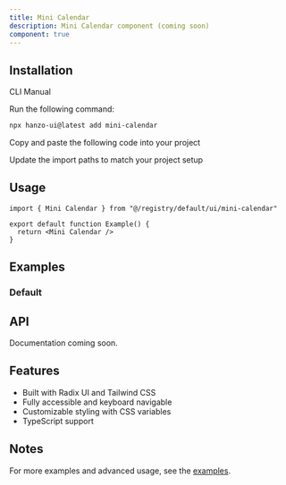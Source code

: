 ```yaml
---
title: Mini Calendar
description: Mini Calendar component (coming soon)
component: true
---
```


<ComponentPreview name="mini-calendar-demo" />

## Installation

<Tabs defaultValue="cli">

<TabsList>
  <TabsTrigger value="cli">CLI</TabsTrigger>
  <TabsTrigger value="manual">Manual</TabsTrigger>
</TabsList>

<TabsContent value="cli">

<Steps>

<Step>Run the following command:</Step>

```bash
npx hanzo-ui@latest add mini-calendar
```

</Steps>

</TabsContent>

<TabsContent value="manual">

<Steps>

<Step>Copy and paste the following code into your project</Step>

<ComponentSource name="mini-calendar" />

<Step>Update the import paths to match your project setup</Step>

</Steps>

</TabsContent>

</Tabs>

## Usage

```tsx
import { Mini Calendar } from "@/registry/default/ui/mini-calendar"

export default function Example() {
  return <Mini Calendar />
}
```

## Examples

### Default

<ComponentPreview name="mini-calendar-demo" />

## API

Documentation coming soon.

## Features

- Built with Radix UI and Tailwind CSS
- Fully accessible and keyboard navigable
- Customizable styling with CSS variables
- TypeScript support

## Notes

For more examples and advanced usage, see the [examples](/examples).
